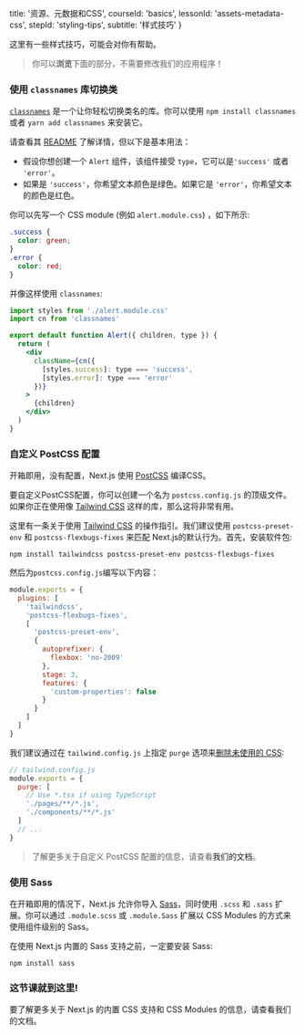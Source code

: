 
  title: '资源、元数据和CSS',
  courseId: 'basics',
  lessonId: 'assets-metadata-css',
  stepId: 'styling-tips',
  subtitle: '样式技巧'
}

这里有一些样式技巧，可能会对你有帮助。

> 你可以**浏览**下面的部分，不需要修改我们的应用程序！

### 使用 `classnames` 库切换类

[`classnames`](https://github.com/JedWatson/classnames) 是一个让你轻松切换类名的库。你可以使用 `npm install classnames` 或者 `yarn add classnames` 来安装它。

请查看其 [README](https://github.com/JedWatson/classnames) 了解详情，但以下是基本用法：

- 假设你想创建一个 `Alert` 组件，该组件接受 `type`，它可以是`'success'` 或者 `'error'`。
- 如果是 `'success'`，你希望文本颜色是绿色。如果它是 `'error'`，你希望文本的颜色是红色。

你可以先写一个 CSS module (例如 `alert.module.css`) ，如下所示:

```css
.success {
  color: green;
}
.error {
  color: red;
}
```

并像这样使用 `classnames`:

```jsx
import styles from './alert.module.css'
import cn from 'classnames'

export default function Alert({ children, type }) {
  return (
    <div
      className={cn({
        [styles.success]: type === 'success',
        [styles.error]: type === 'error'
      })}
    >
      {children}
    </div>
  )
}
```

### 自定义 PostCSS 配置

开箱即用，没有配置，Next.js 使用 [PostCSS](https://postcss.org/) 编译CSS。

要自定义PostCSS配置，你可以创建一个名为 `postcss.config.js` 的顶级文件。如果你正在使用像 [Tailwind CSS](https://tailwindcss.com/) 这样的库，那么这将非常有用。

这里有一条关于使用 [Tailwind CSS](https://tailwindcss.com/) 的操作指引。我们建议使用 `postcss-preset-env` 和 `postcss-flexbugs-fixes` 来匹配 <Link href="/docs/[[...slug]]" as="/docs/advanced-features/customizing-postcss-config#default-behavior"><a>Next.js的默认行为</a></Link>。首先，安装软件包:

```shell
npm install tailwindcss postcss-preset-env postcss-flexbugs-fixes
```

然后为`postcss.config.js`编写以下内容：

```js
module.exports = {
  plugins: [
    'tailwindcss',
    'postcss-flexbugs-fixes',
    [
      'postcss-preset-env',
      {
        autoprefixer: {
          flexbox: 'no-2009'
        },
        stage: 3,
        features: {
          'custom-properties': false
        }
      }
    ]
  ]
}
```

我们建议通过在 `tailwind.config.js` 上指定 `purge`  选项来[删除未使用的 CSS](https://tailwindcss.com/docs/controlling-file-size/#removing-unused-css):

```js
// tailwind.config.js
module.exports = {
  purge: [
    // Use *.tsx if using TypeScript
    './pages/**/*.js',
    './components/**/*.js'
  ]
  // ...
}
```

> 了解更多关于自定义 PostCSS 配置的信息，请查看<Link href="/docs/[[...slug]]" as="/docs/advanced-features/customizing-postcss-config"><a>我们的文档</a></Link>。


### 使用 Sass

在开箱即用的情况下，Next.js 允许你导入 [Sass](https://sass-lang.com/)，同时使用 `.scss` 和 `.sass` 扩展。你可以通过 `.module.scss` 或 `.module.Sass` 扩展以 CSS Modules 的方式来使用组件级别的 Sass。

在使用 Next.js 内置的 Sass 支持之前，一定要安装 Sass:

```shell
npm install sass
```

### 这节课就到这里!

要了解更多关于 Next.js 的内置 CSS 支持和 CSS Modules 的信息，请查看<Link href="/docs/[[...slug]]" as="/docs/basic-features/built-in-css-support"><a>我们的文档</a></Link>。

